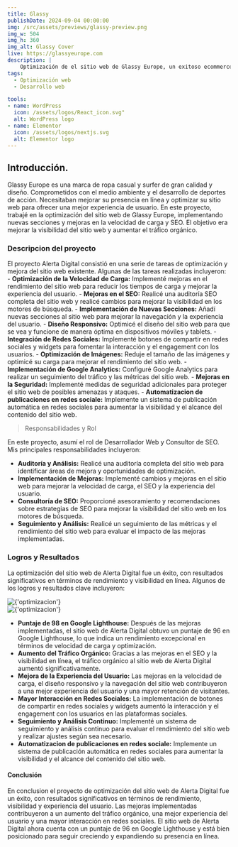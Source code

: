 ```yaml
---
title: Glassy
publishDate: 2024-09-04 00:00:00
img: /src/assets/previews/glassy-preview.png
img_w: 504
img_h: 360
img_alt: Glassy Cover
live: https://glassyeurope.com
description: |
    Optimización de el sitio web de Glassy Europe, un exitoso ecommerce tu marca de ropa casual y surfer de gran calidad y diseño. Comprometidos con el medio ambiente y el desarrollo de deportes de acción. Implementación de nuevas secciones y mejoras en la velocidad de carga y SEO. hasta conseguir un puntaje de 98 en Google Lighthouse.
tags:
  - Optimización web
  - Desarrollo web

tools:
- name: WordPress
  icon: /assets/logos/React_icon.svg"
  alt: WordPress logo
- name: Elementor
  icon: /assets/logos/nextjs.svg
  alt: Elementor logo
---
```




## Introducción.

Glassy Europe es una marca de ropa casual y surfer de gran calidad y diseño. Comprometidos con el medio ambiente y el desarrollo de deportes de acción. Necesitaban mejorar su presencia en línea y optimizar su sitio web para ofrecer una mejor experiencia de usuario. En este proyecto, trabajé en la optimización del sitio web de Glassy Europe, implementando nuevas secciones y mejoras en la velocidad de carga y SEO. El objetivo era mejorar la visibilidad del sitio web y aumentar el tráfico orgánico.


### Descripcion del proyecto

El proyecto Alerta Digital consistió en una serie de tareas de optimización y mejora del sitio web existente. Algunas de las tareas realizadas incluyeron:
    -  **Optimización de la Velocidad de Carga:** Implementé mejoras en el rendimiento del sitio web para reducir los tiempos de carga y mejorar la experiencia del usuario.
    -  **Mejoras en el SEO:** Realicé una auditoría SEO completa del sitio web y realicé cambios para mejorar la visibilidad en los motores de búsqueda.
    -  **Implementación de Nuevas Secciones:** Añadí nuevas secciones al sitio web para mejorar la navegación y la experiencia del usuario.
    -  **Diseño Responsivo:** Optimicé el diseño del sitio web para que se vea y funcione de manera óptima en dispositivos móviles y tablets.
    -  **Integración de Redes Sociales:** Implementé botones de compartir en redes sociales y widgets para fomentar la interacción y el engagement con los usuarios.
    -  **Optimización de Imágenes:** Reduje el tamaño de las imágenes y optimicé su carga para mejorar el rendimiento del sitio web.
    -  **Implementación de Google Analytics:** Configuré Google Analytics para realizar un seguimiento del tráfico y las métricas del sitio web.
    -  **Mejoras en la Seguridad:** Implementé medidas de seguridad adicionales para proteger el sitio web de posibles amenazas y ataques.
    - **Automatizacion de publicaciones en redes sociale:** Implemente un sistema de publicación automática en redes sociales para aumentar la visibilidad y el alcance del contenido del sitio web.


> Responsabilidades y Rol

En este proyecto, asumí el rol de Desarrollador Web y Consultor de SEO. Mis principales responsabilidades incluyeron:
-  **Auditoría y Análisis:** Realicé una auditoría completa del sitio web para identificar áreas de mejora y oportunidades de optimización.
-  **Implementación de Mejoras:** Implementé cambios y mejoras en el sitio web para mejorar la velocidad de carga, el SEO y la experiencia del usuario.
-  **Consultoría de SEO:** Proporcioné asesoramiento y recomendaciones sobre estrategias de SEO para mejorar la visibilidad del sitio web en los motores de búsqueda.
-  **Seguimiento y Análisis:** Realicé un seguimiento de las métricas y el rendimiento del sitio web para evaluar el impacto de las mejoras implementadas.



### Logros y Resultados

La optimización del sitio web de Alerta Digital fue un éxito, con resultados significativos en términos de rendimiento y visibilidad en línea. Algunos de los logros y resultados clave incluyeron:

<div class="flex justify-center my-10 ">
<Image class="rounded-3xl" src={optimizacion} format='webp' width={680} alt={'optimizacion'} />
</div>

<div class="flex justify-center my-10 ">
<Image class="rounded-3xl" src={optimizacionMobile} format='webp' width={680} alt={'optimizacion'} />
</div>

-  **Puntaje de 98 en Google Lighthouse:** Después de las mejoras implementadas, el sitio web de Alerta Digital obtuvo un puntaje de 96 en Google Lighthouse, lo que indica un rendimiento excepcional en términos de velocidad de carga y optimización.
-  **Aumento del Tráfico Orgánico:** Gracias a las mejoras en el SEO y la visibilidad en línea, el tráfico orgánico al sitio web de Alerta Digital aumentó significativamente.
-  **Mejora de la Experiencia del Usuario:** Las mejoras en la velocidad de carga, el diseño responsivo y la navegación del sitio web contribuyeron a una mejor experiencia del usuario y una mayor retención de visitantes.
-  **Mayor Interacción en Redes Sociales:** La implementación de botones de compartir en redes sociales y widgets aumentó la interacción y el engagement con los usuarios en las plataformas sociales.
-  **Seguimiento y Análisis Continuo:** Implementé un sistema de seguimiento y análisis continuo para evaluar el rendimiento del sitio web y realizar ajustes según sea necesario.
-  **Automatizacion de publicaciones en redes sociale:** Implemente un sistema de publicación automática en redes sociales para aumentar la visibilidad y el alcance del contenido del sitio web.




#### Conclusión

En conclusion el proyecto de optimización del sitio web de Alerta Digital fue un éxito, con resultados significativos en términos de rendimiento, visibilidad y experiencia del usuario. Las mejoras implementadas contribuyeron a un aumento del tráfico orgánico, una mejor experiencia del usuario y una mayor interacción en redes sociales. El sitio web de Alerta Digital ahora cuenta con un puntaje de 96 en Google Lighthouse y está bien posicionado para seguir creciendo y expandiendo su presencia en línea.


